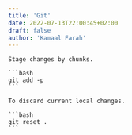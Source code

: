 ```yaml
---
title: 'Git'
date: 2022-07-13T22:00:45+02:00
draft: false
author: 'Kamaal Farah'
---
```



<Page title="Git">

    Stage changes by chunks.

    ```bash
    git add -p
    ```

    To discard current local changes.

    ```bash
    git reset .
    ```

</Page>
